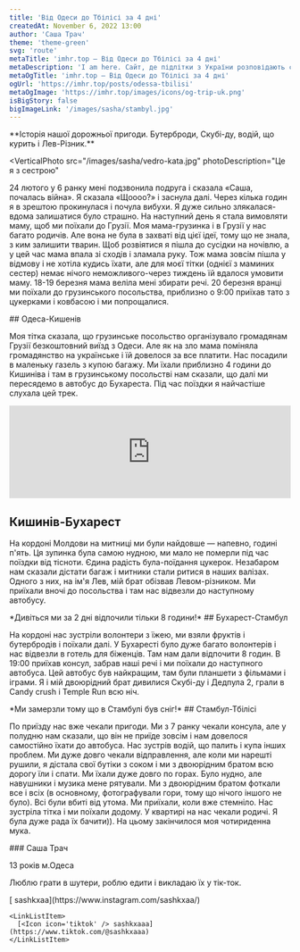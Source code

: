 ```yaml
---
title: 'Від Одеси до Тбілісі за 4 дні'
createdAt: November 6, 2022 13:00
author: 'Саша Трач'
theme: 'theme-green'
svg: 'route'
metaTitle: 'imhr.top — Від Одеси до Тбілісі за 4 дні'
metaDescription: 'I am here. Сайт, де підлітки з України розповідають свої історії.'
metaOgTitle: 'imhr.top — Від Одеси до Тбілісі за 4 дні'
ogUrl: 'https://imhr.top/posts/odessa-tbilisi'
metaOgImage: 'https://imhr.top/images/icons/og-trip-uk.png'
isBigStory: false
bigImageLink: '/images/sasha/stambyl.jpg'
---
```


<Heading img="/images/sasha/kyshay.jpg" photoLeft />

<Medium>
  **Історія нашої дорожньої пригоди. Бутерброди, Скубі-ду, водій, що курить і
  Лев-Різник.**
</Medium>

<VerticalPhoto
  src="/images/sasha/vedro-kata.jpg"
  photoDescription="Це я з сестрою"
>
  24 лютого у 6 ранку мені подзвонила подруга і сказала «Саша, почалась війна».
  Я сказала «Щоооо?» і заснула далі. Через кілька годин я в зрештою прокинулася
  і почула вибухи. Я дуже сильно злякалася-вдома залишатися було страшно. На
  наступний день я стала вимовляти маму, щоб ми поїхали до Грузії. Моя
  мама-грузинка і в Грузії у нас багато родичів. Але вона не була в захваті від
  цієї ідеї, тому що не знала, з ким залишити тварин. Щоб розвіятися я пішла до
  сусідки на ночівлю, а у цей час мама впала зі сходів і зламала руку. Тож мама
  зовсім пішла у відмову і не хотіла кудись їхати, але для моєї тітки (однієї з
  маминих сестер) немає нічого неможливого-через тиждень їй вдалося умовити
  маму. 18-19 березня мама веліла мені збирати речі. 20 березня вранці ми
  поїхали до грузинського посольства, приблизно о 9:00 приїхав тато з цукерками
  і ковбасою і ми попрощалися.
</VerticalPhoto>

<Medium>
  ## Одеса-Кишенів

  Моя тітка сказала, що грузинське посольство організувало громадянам Грузії безкоштовний виїзд з Одеси. Але як на зло мама поміняла громадянство на українське і їй довелося за все платити. Нас посадили в маленьку газель з купою багажу. Ми їхали приблизно 4 години до Кишиніва і там в грузинському посольстві нам сказали, що далі ми пересядемо в автобус до Бухареста. Під час поїздки я найчастіше слухала цей трек.
</Medium>

<Large>
  <iframe className="mt-2" width="100%" height="166" scrolling="no" frameBorder="no" allow="autoplay" src="https://w.soundcloud.com/player/?url=https%3A//api.soundcloud.com/tracks/175600582&amp;color=%23001d3d&amp;auto_play=false&amp;hide_related=false&amp;show_comments=true&amp;show_user=true&amp;show_reposts=false&amp;show_teaser=true"></iframe>
</Large>

<Medium>

  ## Кишинів-Бухарест

  На кордоні Молдови на митниці ми були найдовше — напевно, годині п'ять. Ця зупинка була самою нудною, ми мало не померли під час поїздки від тісноти. Єдина радість була-поїдання цукерок. Незабаром нам сказали дістати багаж і митники стали ритися в наших валізах. Одного з них, на ім'я Лев, мій брат обізвав Левом-різником. Ми приїхали вночі до посольства і там нас відвезли до наступному автобусу.

</Medium>

<Large>
  <PhotoAndText src="/images/sasha/bolgaria.jpg">
    *Дивіться ми за 2 дні вiдпочили тільки 8 години!*
  </PhotoAndText>
</Large>

<Medium>
  ## Бухарест-Стамбул

На кордоні нас зустріли волонтери з їжею, ми взяли фруктів і бутербродів і поїхали далі. У Бухаресті було дуже багато волонтерів і нас відвезли в готель для біженців. Там нам дали відпочити 8 годин. В 19:00 приїхав консул, забрав наші речі і ми поїхали до наступного автобуса. Цей автобус був найкращим, там були планшети з фільмами і іграми. Я і мій двоюрідний брат дивилися Скубі-ду і Дедпула 2, грали в Candy crush і Temple Run всю ніч.

</Medium>

<Large>
  <PhotoAndText src="/images/sasha/stambyl.jpg">
    *Ми замерзли тому що в Стамбулі був сніг!*
  </PhotoAndText>
</Large>

<Medium>
  ## Стамбул-Тбілісі

По приїзду нас вже чекали пригоди. Ми з 7 ранку чекали консула, але у полудню нам сказали, що він не приїде зовсім і нам довелося самостiйно їхати до автобуса. Нас зустрів водій, що палить і купа інших проблем. Ми дуже довго чекали відправлення, але коли ми нарешті рушили, я дістала свої бутіки з соком і ми з двоюрідним братом всю дорогу їли і спати. Ми їхали дуже довго по горах. Було нудно, але навушники і музика мене рятували. Ми з двоюрідним братом фоткали все і всіх (в основному, фотографували гори, тому що нічого іншого не було). Всі були вбиті від утома. Ми приїхали, коли вже стемніло. Нас зустріла тітка і ми поїхали додому. У квартирі на нас чекали родичі. Я була дуже рада їх бачити)). На цьому закінчилося моя чотириденна мука.

</Medium>

<AuthorCard src='/images/sasha/vedro-i.jpg'>
  ### Саша Трач

13 років м.Одеса

Люблю грати в шутери, роблю едити і викладаю їх у тік-ток.

  <LinkList>
    <LinkListItem>
      [<Icon icon='insta' /> sashkxaa](https://www.instagram.com/sashkxaa/)
    </LinkListItem>

    <LinkListItem>
      [<Icon icon='tiktok' /> sashkxaaa](https://www.tiktok.com/@sashkxaaa)
    </LinkListItem>

  </LinkList>
</AuthorCard>

